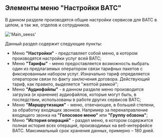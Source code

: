 ## Элементы меню "Настройки ВАТС"
В данном разделе производятся общие настройки сервисов для ВАТС в целом, а так же, отделов и сотрудников.

!['Main_seess'](../img/Main_settings_2.png)

Данный раздел содержит следующие пункты:
 + Меню **"Настройки"** - представляет собой меню, в котором производятся настройки услуг всей ВАТС;
 + Меню **"Тарифы"** - меню предоставляется возможность выбрать один из предлагаемых оператором связи тарифных пакетов с фиксированным набором услуг. Изначально тариф определяется оператором связи по факту заключения договора. Действующий тариф, как правило, выделяется "желтой рамкой";
 + Меню **"Аудиофайлы"** - в данном разделе меню производится загрузка (и хранение) аудиофайлов, которые могут быть, в последствии, использованы в работе других сервисов ВАТС;
 + Меню **"Маршрутизация"** - меню, отвечающее, в большей степени, за обработку входящих звонков. Например за перенаправление входящего звонка на **"Голосовое меню"** или **"Группу обзвона"**;
 + Меню **"История операций"** - раздел меню, в котором содержится полная история всех операций, производимых на веб-интерфейсе ВАТС. Максимальный срок хранения данных, примерно – 180 дней.
